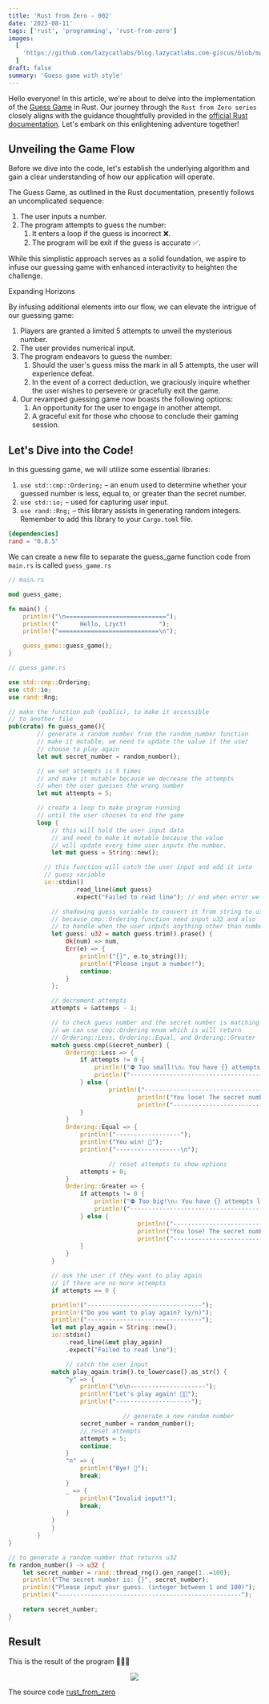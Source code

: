```yaml
---
title: 'Rust from Zero - 002'
date: '2023-08-11'
tags: ['rust', 'programming', 'rust-from-zero']
images:
  [
    'https://github.com/lazycatlabs/blog.lazycatlabs.com-giscus/blob/main/blog-assets/seo-banner/rust/rust-002.png?raw=true',
  ]
draft: false
summary: 'Guess game with style'
---
```


Hello everyone! In this article, we're about to delve into the implementation of the [Guess Game](https://doc.rust-lang.org/book/ch02-00-guessing-game-tutorial.html) in Rust. Our journey through the `Rust from Zero series` closely aligns with the guidance thoughtfully provided in the [official Rust documentation](https://doc.rust-lang.org/book/). Let's embark on this enlightening adventure together!

## Unveiling the Game Flow

Before we dive into the code, let's establish the underlying algorithm and gain a clear understanding of how our application will operate.

The Guess Game, as outlined in the Rust documentation, presently follows an uncomplicated sequence:

1. The user inputs a number.
2. The program attempts to guess the number:
   1. It enters a loop if the guess is incorrect ❌.
   2. The program will be exit if the guess is accurate ✅.

While this simplistic approach serves as a solid foundation, we aspire to infuse our guessing game with enhanced interactivity to heighten the challenge.

Expanding Horizons

By infusing additional elements into our flow, we can elevate the intrigue of our guessing game:

1. Players are granted a limited 5 attempts to unveil the mysterious number.
2. The user provides numerical input.
3. The program endeavors to guess the number:
   1. Should the user's guess miss the mark in all 5 attempts, the user will experience defeat.
   2. In the event of a correct deduction, we graciously inquire whether the user wishes to persevere or gracefully exit the game.
4. Our revamped guessing game now boasts the following options:
   1. An opportunity for the user to engage in another attempt.
   2. A graceful exit for those who choose to conclude their gaming session.

## Let's Dive into the Code!

In this guessing game, we will utilize some essential libraries:

1. `use std::cmp::Ordering;` – an enum used to determine whether your guessed number is less, equal to, or greater than the secret number.
2. `use std::io;` – used for capturing user input.
3. `use rand::Rng;` – this library assists in generating random integers. Remember to add this library to your `Cargo.toml` file.

```toml
[dependencies]
rand = "0.8.5"
```

We can create a new file to separate the guess_game function code from `main.rs` is called `guess_game.rs`

```rust
// main.rs

mod guess_game;

fn main() {
	println!("\n============================");
	println!("      Hello, Lzyct!         ");
	println!("============================\n");

	guess_game::guess_game();
}
```

```rust
// guess_game.rs

use std::cmp::Ordering;
use std::io;
use rand::Rng;

// make the function pub (public), to make it accessible
// to another file
pub(crate) fn guess_game(){
		// generate a random number from the random_number function
		// make it mutable, we need to update the value if the user
		// choose to play again
		let mut secret_number = random_number();

		// we set attempts is 5 times
		// and make it mutable because we decrease the attempts
		// when the user guesses the wrong number
		let mut attempts = 5;

		// create a loop to make program running
		// until the user chooses to end the game
		loop {
			// this will hold the user input data
			// and need to make it mutable because the value
			// will update every time user inputs the number.
			let mut guess = String::new();

		  // this function will catch the user input and add it into
		  // guess variable
		  io::stdin()
				  .read_line(&mut guess)
				  .expect("Failed to read line"); // end when error we will throw this message

			// shadowing guess variable to convert it from string to u32
			// because cmp::Ordering function need input u32 and also
			// to handle when the user inputs anything other than numbers
			let guess: u32 = match guess.trim().prase() {
				Ok(num) => num,
				Err(e) => {
					println!("{}", e.to_string());
					println!("Please input a number!");
					continue;
				}
			};

			// decrement attempts
			attempts = &attemps - 1;

			// to check guess number and the secret number is matching
			// we can use cmp::Ordering enum which is will return
			// Ordering::Less, Ordering::Equal, and Ordering::Greater
			match guess.cmp(&secret_number) {
			    Ordering::Less => {
			        if attempts != 0 {
			            println!("⛔️ Too small!\n⚠️ You have {} attempts left", &attempts);
			            println!("-------------------------------------------------");
			        } else {
					        println!("-----------------------------------");
									println!("You lose! The secret number was: {}", secret_number);
									println!("-----------------------------------\n");
			        }
			    }
			    Ordering::Equal => {
			        println!("------------------");
			        println!("You win! 🎉");
			        println!("------------------\n");

							// reset attempts to show options
			        attempts = 0;
			    }
			    Ordering::Greater => {
			        if attempts != 0 {
			            println!("⛔️ Too big!\n⚠️ You have {} attempts left", &attempts);
			            println!("-------------------------------------------------");
			        } else {
									println!("-----------------------------------");
									println!("You lose! The secret number was: {}", secret_number);
									println!("-----------------------------------\n");
			        }
			    }
			}

			// ask the user if they want to play again
			// if there are no more attempts
			if attempts == 0 {

		    println!("--------------------------------");
		    println!("Do you want to play again? (y/n)");
		    println!("--------------------------------");
		    let mut play_again = String::new();
		    io::stdin()
		        .read_line(&mut play_again)
		        .expect("Failed to read line");

				// catch the user input
		    match play_again.trim().to_lowercase().as_str() {
		        "y" => {
		            println!("\n\n---------------------");
		            println!("Let's play again! 💃🏻");
		            println!("---------------------");

								// generate a new random number
		            secret_number = random_number();
		            // reset attempts
		            attempts = 5;
		            continue;
		        }
		        "n" => {
		            println!("Bye! 👋");
		            break;
		        }
		        _ => {
		            println!("Invalid input!");
		            break;
		        }
		    }
			}
		}
}

// to generate a random number that returns u32
fn random_number() -> u32 {
    let secret_number = rand::thread_rng().gen_range(1..=100);
    println!("The secret number is: {}", secret_number);
    println!("Please input your guess. (integer between 1 and 100)");
    println!("---------------------------------------------------");

    return secret_number;
}
```

## Result

This is the result of the program 🎉🎉🎉

<div align="center">
  <img src="https://github.com/lazycatlabs/blog.lazycatlabs.com-giscus/blob/main/blog-assets/rust_from_zero_002.gif?raw=true" />
</div>

The source code [rust_from_zero](https://github.com/Lzyct/rust_from_zero)
